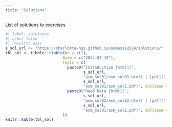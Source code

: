 ```yaml
---
title: "Solutions"
---
```


List of solutions to exercises

```r
#| label: solutions
#| echo: false
#| results: asis
s_sol_url <- "https://charlotte-ngs.github.io/asmasss2024/solutions/"
tbl_sol <- tibble::tibble(Nr = c(1),
                         Date = c("2024-02-19"),
                         Topic = c(
                           paste0("Introduction [html](", 
                                  s_sol_url,
                                  "asm_sol01/asm_sol01.html) | [pdf](",
                                  s_sol_url, 
                                  "asm_sol01/asm_sol1.pdf)", collapse = ""),
                           paste0("Read Data [html](", 
                                  s_sol_url,
                                  "asm_sol02/asm_sol02.html) | [pdf](",
                                  s_sol_url,
                                  "asm_sol01/asm_sol1.pdf)", collapse = "")
                         ))
knitr::kable(tbl_sol)
```

